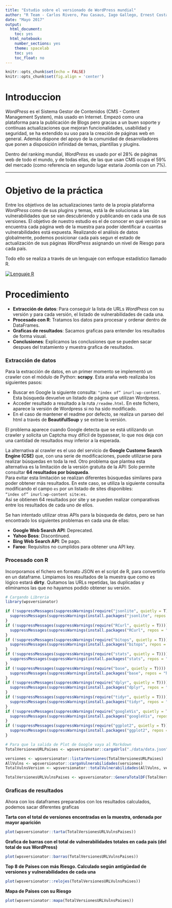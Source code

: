 ```yaml
---
title: "Estudio sobre el versionado de WordPress mundial"
author: "R Team - Carlos Rivero, Pau Casaus, Iago Gallego, Ernest Costa"
date: "Mayo 2017"
output:
  html_document:
    toc: yes
  html_notebook:
    number_sections: yes
    theme: spacelab
    toc: yes
    toc_float: no
---
```


```r
knitr::opts_chunk$set(echo = FALSE)
knitr::opts_chunk$set(fig.align = 'center')
```

# Introduccion 

*WordPress* es el Sistema Gestor de Contenidos (CMS - Content Management System), más usado en Internet. Empezó como una plataforma para la publicación de Blogs pero gracias a un buen soporte y contínuas actualizaciones que mejoran  funcionalidades, usabilidad y seguridad, se ha extendido su uso para la creación de páginas web en general.
Además dispone del apoyo de la comunidad de desarrolladores que ponen a disposición infinidad de temas, plantillas y plugins.

Dentro del ranking mundial, *WordPress* es usado por el 28% de páginas web de todo el mundo, y de todas ellas, de las que usan CMS ocupa el 59% del mercado (como referencia en segundo lugar estaria Joomla con un 7%).


---

#  Objetivo de la práctica

Entre los objetivos de las actualizaciones tanto de la propia plataforma *WordPress* como de sus plugins y temas, está la de solucionas a las vulnerabilidades que se van descubriendo y publicando en cada una de sus versiones.
El objetivo de nuestro estudio es el de conocer en qué versión se encuentra cada página web de la muestra para poder identificar a cuantas vulnerabilidades está expuesta.
Realizando el análisis de datos globalmente, podemos posicionar cada país segun el estado de actualización de sus páginas *WordPress* asignando un nivel de Riesgo para cada país.

Todo ello se realiza a través de un lenguaje con enfoque estadístico llamado R.

[![Lenguaje R](./imagenes/LenguajeR.png)](https://es.wikipedia.org/wiki/R_(lenguaje_de_programaci%F3n))

#  Procedimiento

*  **Extracción de datos**: Para conseguir la lista de URLs *WordPress* con su versión y para cada versión, el listado de vulnerabilidades de cada una.
*  **Procesado con R**: Tratamos los datos para procesar y ordenar dentro de DataFrames.
*  **Graficas de resultados**: Sacamos graficas para entender los resultados de forma visual. 
*  **Conclusiones**: Explicamos las conclusiones que se pueden sacar despues del tratamiento y muestra grafica de resultados.


### Extracción de datos

Para la extracción de datos, en un primer momento se implementó un crawler con el módulo de Python: **scrapy**. Esta araña web realizaba los siguientes pasos:

 - Buscar en Google la siguiente consulta: `"index of” inurl:wp-content `. Esta búsqueda devuelve un listado de página que utilizan Wordpress.
 - Acceder resultado a resultado a la ruta `/readme.html`. En este fichero, aparece la versión de Wordpress si no ha sido modificado.
 - En el caso de mantener el readme por defecto, se realiza un parseo del html a través de **BeautifulSoup** y se extrae la versión. 
 
 El problema aparece cuando Google detecta que se está utilizando un crawler y solicita un Captcha muy difícil de bypassear, lo que nos deja con una cantidad de resultados muy inferior a la esperada.

La alternativa al crawler es el uso del servicio de **Google Custome Search Engine (CSE)** que, con una serie de modificaciones, puede utilizarse para realizar búsquedas en toda la red. 
Otro problema que plantea esta alternativa es la limitación de la versión gratuita de la API: Solo permite consultar **64 resultados por búsqueda**.   
Para evitar esta limitación se realizan diferentes búsquedas similares para poder obtener más resultados. En este caso, se utiliza la siguiente consulta modificando el campo `es` por un listado de sites disponibles:  
`“index of” inurl:wp-content site:es `.  
Así se obtienen 64 resultados por site y se pueden realizar comparativas entre los resultados de cada uno de ellos.  
  
Se han intentado utilizar otras APIs para la búsqueda de datos, pero se han encontrado los siguientes problemas en cada una de ellas:

 - **Google Web Search API**: Deprecated. 
 - **Yahoo Boss**: Discontinued.
 - **Bing Web Search API**: De pago.
 - **Faroo**: Requisitos no cumplidos para obtener una API key.



### Procesado con R

Incorporamos el fichero en formato JSON en el script de R, para convertirlo en un dataframe.
Limpiamos los resultados de la muestra que como es lógico estará **dirty**.
Quitamos las URLs repetidas, las duplicadas y eliminamos las que no hayamos podido obtener su versión. 


```r
# Cargando Libreria
library(wpsversionator)

if (!suppressMessages(suppressWarnings(require("jsonlite", quietly = T)))) {
  suppressMessages(suppressWarnings(install.packages("jsonlite", repos = "http://cran.rstudio.com/", quiet = T, dependencies = T)))
}
if (!suppressMessages(suppressWarnings(require("RCurl", quietly = T)))) {
  suppressMessages(suppressWarnings(install.packages("RCurl", repos = "http://cran.rstudio.com/", quiet = T, dependencies = T)))
}
if (!suppressMessages(suppressWarnings(require("bitops", quietly = T)))) {
  suppressMessages(suppressWarnings(install.packages("bitops", repos = "http://cran.rstudio.com/", quiet = T, dependencies = T)))
}
if (!suppressMessages(suppressWarnings(require("stats", quietly = T)))) {
  suppressMessages(suppressWarnings(install.packages("stats", repos = "http://cran.rstudio.com/", quiet = T, dependencies = T)))
}
if (!suppressMessages(suppressWarnings(require("base", quietly = T)))) {
  suppressMessages(suppressWarnings(install.packages("base", repos = "http://cran.rstudio.com/", quiet = T, dependencies = T)))
}
if (!suppressMessages(suppressWarnings(require("dplyr", quietly = T)))) {
  suppressMessages(suppressWarnings(install.packages("dplyr", repos = "http://cran.rstudio.com/", quiet = T, dependencies = T)))
}
if (!suppressMessages(suppressWarnings(require("tidyr", quietly = T)))) {
  suppressMessages(suppressWarnings(install.packages("tidyr", repos = "http://cran.rstudio.com/", quiet = T, dependencies = T)))
}
if (!suppressMessages(suppressWarnings(require("googleVis", quietly = T)))) {
  suppressMessages(suppressWarnings(install.packages("googleVis", repos = "http://cran.rstudio.com/", quiet = T, dependencies = T)))
}
if (!suppressMessages(suppressWarnings(require("ggplot2", quietly = T)))) {
  suppressMessages(suppressWarnings(install.packages("ggplot2", repos = "http://cran.rstudio.com/", quiet = T, dependencies = T)))
}
```

```r
# Para que la salida de Plot de Google vaya al Markdown
TotalVersionesURLPaises <- wpsversionator::cargaUrls("./data/data.json")

```

```r
versiones <- wpsversionator::listarVersiones(TotalVersionesURLPaises)
AllVulns <- wpsversionator::cargaVulnerabilidades(versiones)
TotalVulnsVersion <- wpsversionator::totalVulnerabilidades(AllVulns, versiones)
```

```r
TotalVersionesURLVulnsPaises <- wpsversionator::GeneraTotalDF(TotalVersionesURLPaises)
```

### Graficas de resultados

Ahora con los dataframes preparados con los resultados calculados, podemos sacar diferentes graficas


**Tarta con el total de versiones encontradas en la muestra, ordenada por mayor aparición**

```r
plot(wpsversionator::tarta(TotalVersionesURLVulnsPaises))
```


**Grafica de barras con el total de vulnerabilidades totales en cada pais (del total de sus WordPress)**

```r
plot(wpsversionator::barras(TotalVersionesURLVulnsPaises))
```


**Top 8 de Paises con más Riesgo. Calculado según antigüedad de versiones y vulnerabilidades de cada una**


```r
plot(wpsversionator::relojes(TotalVersionesURLVulnsPaises))
```

**Mapa de Paises con su Riesgo**


```r
plot(wpsversionator::mapa(TotalVersionesURLVulnsPaises))
```


 
